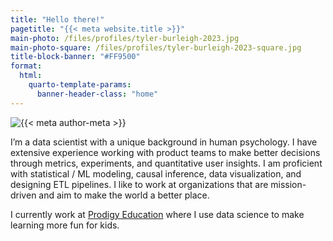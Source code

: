 ```yaml
---
title: "Hello there!"
pagetitle: "{{< meta website.title >}}"
main-photo: /files/profiles/tyler-burleigh-2023.jpg
main-photo-square: /files/profiles/tyler-burleigh-2023-square.jpg
title-block-banner: "#FF9500"
format:
  html:
    quarto-template-params:
      banner-header-class: "home"
---
```


::: {.grid}

::: {.g-col-12 .g-col-sm-4}

```{=html}
<div class="grid" style="--bs-columns: 5; row-gap: 0;">
  <div class="g-col-1 g-col-sm-0"></div>
  <div class="g-col-3 g-col-sm-5">
    <picture>
      <source media="(max-width: 576px)" srcset="{{< meta main-photo-square >}}">
      <source media="(min-width: 576px)" srcset="{{< meta main-photo >}}">
      <img class="img-fluid" src="{{< meta main-photo >}}" alt="{{< meta author-meta >}}">
    </picture>
  </div>
  <div class="g-col-1 g-col-sm-0"></div>
</div>
```

:::

::: {.g-col-12 .g-col-sm-8}

I'm a data scientist with a unique background in human psychology. I have extensive experience working with product teams to make better decisions through metrics, experiments, and quantitative user insights. I am proficient with statistical / ML modeling, causal inference, data visualization, and designing ETL pipelines. I like to work at organizations that are mission-driven and aim to make the world a better place.

I currently work at [Prodigy Education](https://www.prodigygame.com/main-en/) where I use data science to make learning more fun for kids.

:::

:::
